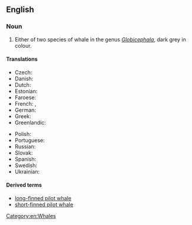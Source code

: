 ==English==
{{wikipedia|Pilot Whale}}

===Noun===
{{en-noun|sg=[[pilot]] [[whale]]}}

# Either of two species of whale in the genus ''[[Globicephala]]'', dark grey in colour.

====Translations====
{{trans-top|either of two species of whale}}
* Czech: {{t-|cs|kulohlavec|m}}
* Danish: {{t-|da|grindehval|c}}
* Dutch: {{t+|nl|griend|m}}
* Estonian: {{t-|et|grinda}}
* Faroese: {{t-|fo|grindahvalur}}
* French: {{t-|fr|baleine-pilote|f}}, {{t+|fr|globicéphale}}
* German: {{t+|de|Grindwal|m}}
* Greek: {{t-|el|μαυροδέλφινο|n|tr=maurodélfino|sc=Grek}}
* Greenlandic: {{t-|kl|niisarnaq}}
{{trans-mid}}
* Polish: {{t-|pl|grindwal|m}}
* Portuguese: {{t-|pt|baleia-piloto|f}}
* Russian: {{t-|ru|гринда|f|sc=Cyrl|tr=grínda}}
* Slovak: {{t-|sk|grinda|f}}
* Spanish: {{t+|es|calderón|m}}
* Swedish: {{t+|sv|grindval|c}}
* Ukrainian: {{t-|uk|гринда|f|tr=hrínda|sc=Cyrl}}
{{trans-bottom}}

====Derived terms====
* [[long-finned pilot whale]]
* [[short-finned pilot whale]]

[[Category:en:Whales]]